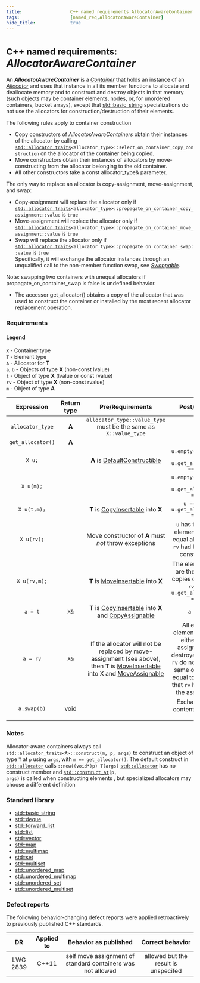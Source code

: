 ```yaml
---
title:                  C++ named requirements:AllocatorAwareContainer 
tags:                   [named_req,AllocatorAwareContainer]
hide_title:             true
---
```



# <Since v='cpp11'><small>C++ named requirements:</small> *AllocatorAwareContainer*</Since>
An ***AllocatorAwareContainer*** is a [*Container*](/docs/named_req/Container) that holds an instance of an [*Allocator*](/docs/named_req/Allocator) 
and uses that instance in all its member functions to allocate and deallocate memory and to construct and destroy objects in that memory 
(such objects may be container elements, nodes, or, for unordered containers, bucket arrays)<Since v='cpp23'>, except that [std::basic_string](/docs/std/containers/strings/string) 
specializations do not use the allocators for construction/destruction of their elements</Since>.

The following rules apply to container construction

* Copy constructors of *AllocatorAwareContainers* obtain their instances of the allocator by calling 
<code><a href="/docs/std/memory/allocator_traits">std::allocator_traits</a>&lt;allocator_type&gt;::select_on_container_copy_construction</code>
on the allocator of the container being copied.
* Move constructors obtain their instances of allocators by move-constructing from the allocator belonging to the old container.
* All other constructors take a const allocator_type& parameter.

The only way to replace an allocator is copy-assignment, move-assignment, and swap:

* Copy-assignment will replace the allocator only if 
<code><a href="/docs/std/memory/allocator_traits">std::allocator_traits</a>&lt;allocator_type&gt;::propagate_on_container_copy_assignment::value</code> is <code>true</code>
* Move-assignment will replace the allocator only if
<code><a href="/docs/std/memory/allocator_traits">std::allocator_traits</a>&lt;allocator_type&gt;::propagate_on_container_move_assignment::value</code> is <code>true</code>
* Swap will replace the allocator only if
<code><a href="/docs/std/memory/allocator_traits">std::allocator_traits</a>&lt;allocator_type&gt;::propagate_on_container_swap::value</code> is <code>true</code> 
<br/> Specifically, it will exchange the allocator instances through an unqualified call to the non-member function swap, 
see <a href="/docs/named_req/Swappable"><i>Swappable</i></a>.

Note: swapping two containers with unequal allocators if propagate_on_container_swap is <a>false</a> is undefined behavior.

* The accessor get_allocator() obtains a copy of the allocator that was used to construct the container or installed by the most recent allocator replacement operation.

### Requirements
#### Legend

`X`       - Container type                                <br/>
`T`	      - Element type                                  <br/>
`A`	      - Allocator for **T**                           <br/>
`a`, `b`  - Objects of type **X** (non-const lvalue)      <br/>
`t`	      - Object of type **X** (lvalue or const rvalue) <br/>
`rv`	  - Object of type **X** (non-const rvalue)       <br/>
`m`	      - Object of type **A**                          


| **Expression**    | **Return type** |                                                     **Pre/Requirements**                                                                                                                         |    **Post/Effects**                                                                                                                                                                |     **Complexity**                                      |
|:-----------------:|:---------------:|:------------------------------------------------------------------------------------------------------------------------------------------------------------------------------------------------:|:----------------------------------------------------------------------------------------------------------------------------------------------------------------------------------:|:-------------------------------------------------------:|
| `allocator_type`  | **A**           | `allocator_type::value_type` must be the same as `X::value_type`                                                                                                                                 |                                                                                                                                                                                    | compile-time                                            |
| `get_allocator()` | **A**           |                                                                                                                                                                                                  |                                                                                                                                                                                    | constant                                                |
| `X u;`            |                 | **A** is [DefaultConstructible](/docs/named_req/DefaultConstructible)                                                                                                                            | `u.empty() == true && u.get_allocator() == A()`                                                                                                                                    | constant                                                |
| `X u(m);`         |                 |                                                                                                                                                                                                  | `u.empty() == true && u.get_allocator() == m`                                                                                                                                      | constant                                                |
| `X u(t,m);`       |                 | **T** is [CopyInsertable](/docs/named_req/CopyInsertable) into **X**                                                                                                                             | `u == t && u.get_allocator() == m`                                                                                                                                                 | linear                                                  |
| `X u(rv);`        |                 | Move constructor of **A** must *not* throw exceptions                                                                                                                                            | `u` has the same elements and an equal allocator as `rv` had before the construction                                                                                               | constant                                                |
| `X u(rv,m);`      |                 | **T** is [MoveInsertable](/docs/named_req/MoveInsertable) into **X**                                                                                                                             | The elements of `u` are the same or copies of those of `rv` and `u.get_allocator() == m`                                                                                           | constant if `m == rv.get_allocator()`, otherwise linear |
| `a = t`           | `X&`            | **T** is [CopyInsertable](/docs/named_req/CopyInsertable) into **X** and [CopyAssignable](/docs/named_req/CopyAssignable)                                                                        | `a == t`                                                                                                                                                                           | linear                                                  |
| `a = rv`          | `X&`            | If the allocator will not be replaced by move-assignment (see above), then **T** is [MoveInsertable](/docs/named_req/MoveInsertable) into X and [MoveAssignable](/docs/named_req/MoveAssignable) | All existing elements of `a` are either move assigned to or destroyed; if `a` and `rv` do not refer the same object, `a` is equal to the value that `rv` had before the assignment | linear                                                  |
| `a.swap(b)`       | void            |                                                                                                                                                                                                  | Exchanges the contents of `a` and `b`                                                                                                                                              | constant                                                 |


### Notes

Allocator-aware containers always call `std::allocator_traits<A>::construct(m, p, args)` to construct an object of type `T` at `p` using `args`, with `m == get_allocator()`. <Until v='cpp20'>The default construct 
in <code><a href="/docs/std/memory/allocator">std::allocator</a></code> calls <code>::new((void*)p) T(args)</code> </Until> <Since v='cpp20'><code><a href="/docs/std/memory/allocator">std::allocator</a></code> has no construct member and <code><a href="/docs/std/memory/construct_at">std::construct_at</a>(p, args)</code> is called when constructing elements </Since>, but specialized allocators may choose a different definition

### Standard library
* [std::basic_string](/docs/std/containers/strings/string)
* [std::deque](/docs/std/containers/queues/deque)
* [std::forward_list](/docs/std/containers/lists/forward_list)
* [std::list](/docs/std/containers/lists/list)
* [std::vector](/docs/std/container/vector)
* [std::map](/docs/std/containers/maps/map)
* [std::multimap](/docs/std/containers/maps/multimap)
* [std::set](/docs/std/containers/sets/set)
* [std::multiset](/docs/std/containers/sets/multiset)
* [std::unordered_map](/docs/std/containers/maps/unordered_map)
* [std::unordered_multimap](/docs/std/containers/maps/unordered_multimap)
* [std::unordered_set](/docs/std/containers/sets/unordered_set)
* [std::unordered_multiset](/docs/std/containers/sets/unordered_multiset)

### Defect reports
The following behavior-changing defect reports were applied retroactively to previously published C++ standards.

|    DR    | Applied to |                    Behavior as published                    |           Correct behavior           |
|:--------:|:----------:|:-----------------------------------------------------------:|:------------------------------------:|
| LWG 2839 | C++11      | self move assignment of standard containers was not allowed | allowed but the result is unspecifed |